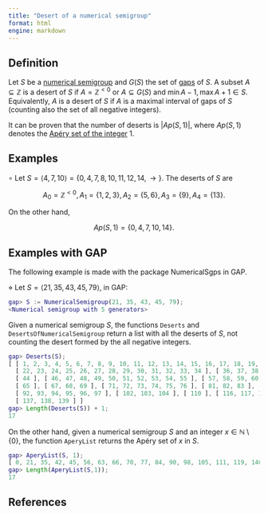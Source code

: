 ```yaml
---
title: "Desert of a numerical semigroup"
format: html
engine: markdown
---
```


## Definition

Let $S$ be a [numerical semigroup](../Basic-concepts/Numerical-semigroup.qmd) and $G(S)$ the set of [gaps](../Basic-concepts/Gap.qmd) of $S$. A subset $A \subseteq \mathbb{Z}$ is a desert of $S$ if $A = \mathbb{Z}^{< 0}$ or $A \subseteq G(S)$ and $\min A - 1, \max A + 1 \in S$. Equivalently, $A$ is a desert of $S$ if $A$ is a maximal interval of gaps of $S$ (counting also the set of all negative integers).

It can be proven that the number of deserts is $|Ap(S, 1)|$, where $Ap(S,1)$ denotes the [Apéry set of the integer](Apery-set-integer.qmd) $1$.

## Examples

$\circ$ Let $S = \langle 4, 7, 10 \rangle = \{ 0, 4, 7, 8, 10, 11, 12, 14, \rightarrow \}$. The deserts of $S$ are

$$
A_0 = \mathbb{Z}^{<0}, A_1 = \{1, 2, 3\}, A_2 = \{5, 6\}, A_3 = \{9\}, A_4 = \{13\}.
$$

On the other hand,

$$
Ap(S,1) = \{0, 4, 7, 10, 14\}.
$$

## Examples with GAP

The following example is made with the package NumericalSgps in GAP.

$\diamond$ Let $S = \langle 21, 35, 43, 45, 79 \rangle$, in GAP:

``` gap
gap> S := NumericalSemigroup(21, 35, 43, 45, 79);
<Numerical semigroup with 5 generators>
```

Given a numerical semigroup $S$, the functions `Deserts` and `DesertsOfNumericalSemigroup` return a list with all the deserts of $S$, not counting the desert formed by the all negative integers.

``` gap
gap> Deserts(S);
[ [ 1, 2, 3, 4, 5, 6, 7, 8, 9, 10, 11, 12, 13, 14, 15, 16, 17, 18, 19, 20 ],
  [ 22, 23, 24, 25, 26, 27, 28, 29, 30, 31, 32, 33, 34 ], [ 36, 37, 38, 39, 40, 41 ],
  [ 44 ], [ 46, 47, 48, 49, 50, 51, 52, 53, 54, 55 ], [ 57, 58, 59, 60, 61, 62 ],
  [ 65 ], [ 67, 68, 69 ], [ 71, 72, 73, 74, 75, 76 ], [ 81, 82, 83 ], [ 89 ],
  [ 92, 93, 94, 95, 96, 97 ], [ 102, 103, 104 ], [ 110 ], [ 116, 117, 118 ],
  [ 137, 138, 139 ] ]
gap> Length(Deserts(S)) + 1;
17
```

On the other hand, given a numerical semigroup $S$ and an integer $x \in \mathbb{N} \setminus \{0\}$, the function `AperyList` returns the Apéry set of $x$ in $S$.

``` gap
gap> AperyList(S, 1);
[ 0, 21, 35, 42, 45, 56, 63, 66, 70, 77, 84, 90, 98, 105, 111, 119, 140 ]
gap> Length(AperyList(S,1));
17
```

## References
